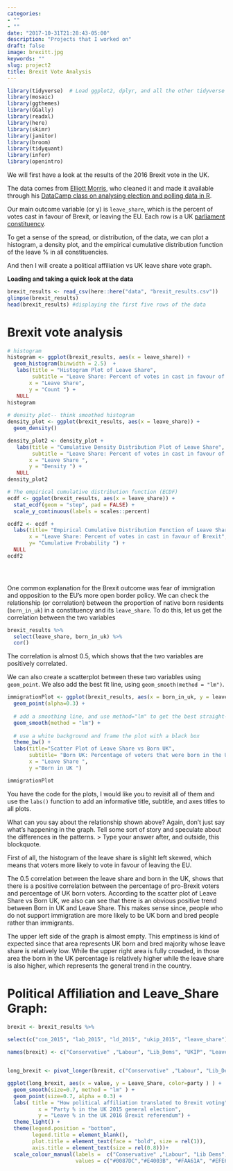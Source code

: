 ```yaml
---
categories:
- ""
- ""
date: "2017-10-31T21:28:43-05:00"
description: "Projects that I worked on"
draft: false
image: brexitt.jpg
keywords: ""
slug: project2
title: Brexit Vote Analysis
---
```


```r
library(tidyverse)  # Load ggplot2, dplyr, and all the other tidyverse packages
library(mosaic)
library(ggthemes)
library(GGally)
library(readxl)
library(here)
library(skimr)
library(janitor)
library(broom)
library(tidyquant)
library(infer)
library(openintro)
```
We will first have a look at the results of the 2016 Brexit vote in the UK. 


The data comes from [Elliott Morris](https://www.thecrosstab.com/), who cleaned it and made it available through his [DataCamp class on analysing election and polling data in R](https://www.datacamp.com/courses/analyzing-election-and-polling-data-in-r).

Our main outcome variable (or y) is `leave_share`, which is the percent of votes cast in favour of Brexit, or leaving the EU. Each row is a UK [parliament constituency](https://en.wikipedia.org/wiki/United_Kingdom_Parliament_constituencies).

To get a sense of the spread, or distribution, of the data, we can plot a histogram, a density plot, and the empirical cumulative distribution function of the leave % in all constituencies.

And then I will create a political affiliation vs UK leave share vote graph. 


**Loading and taking a quick look at the data**
```r
brexit_results <- read_csv(here::here("data", "brexit_results.csv"))
glimpse(brexit_results)
head(brexit_results) #displaying the first five rows of the data
```



# Brexit vote analysis


```r

# histogram
histogram <- ggplot(brexit_results, aes(x = leave_share)) +
  geom_histogram(binwidth = 2.5)  +
   labs(title = "Histogram Plot of Leave Share",
        subtitle = "Leave Share: Percent of votes in cast in favour of Brexit",
       x = "Leave Share",
       y = "Count ") +
   NULL
histogram
  
# density plot-- think smoothed histogram
density_plot <- ggplot(brexit_results, aes(x = leave_share)) +
  geom_density() 

density_plot2 <- density_plot +
   labs(title = "Cumulative Density Distribution Plot of Leave Share",
        subtitle = "Leave Share: Percent of votes in cast in favour of Brexit", 
       x = "Leave Share ",
       y = "Density ") +
   NULL
density_plot2

# The empirical cumulative distribution function (ECDF) 
ecdf <- ggplot(brexit_results, aes(x = leave_share)) +
  stat_ecdf(geom = "step", pad = FALSE) +
  scale_y_continuous(labels = scales::percent)

ecdf2 <- ecdf + 
  labs(title= "Empirical Cumulative Distribution Function of Leave Share",
       x = "Leave Share: Percent of votes in cast in favour of Brexit",
       y= "Cumulative Probability ") +
  NULL
ecdf2 


  
```

One common explanation for the Brexit outcome was fear of immigration and opposition to the EU's more open border policy. We can check the relationship (or correlation) between the proportion of native born residents (`born_in_uk`) in a constituency and its `leave_share`. To do this, let us get the correlation between the two variables

```r
brexit_results %>% 
  select(leave_share, born_in_uk) %>% 
  cor() 
```

The correlation is almost 0.5, which shows that the two variables are positively correlated.

We can also create a scatterplot between these two variables using `geom_point`. We also add the best fit line, using `geom_smooth(method = "lm")`.

```r
immigrationPlot <- ggplot(brexit_results, aes(x = born_in_uk, y = leave_share)) +
  geom_point(alpha=0.3) +
  
  # add a smoothing line, and use method="lm" to get the best straight-line
  geom_smooth(method = "lm") + 
  
  # use a white background and frame the plot with a black box
  theme_bw() +
  labs(title="Scatter Plot of Leave Share vs Born UK",
       subtitle= "Born UK: Percentage of voters that were born in the UK",
       x = "Leave Share ",
       y ="Born in UK ")

immigrationPlot
```


You have the code for the plots, I would like you to revisit all of them and use the `labs()` function to add an informative title, subtitle, and axes titles to all plots.

What can you say about the relationship shown above? Again, don't just say what's happening in the graph. Tell some sort of story and speculate about the differences in the patterns.
 > Type your answer after, and outside, this blockquote.

First of all, the histogram of the leave share is slighlt left skewed, which means that voters more likely to vote in favour of leaving the EU. 

The 0.5 correlation between the leave share and born in the UK, shows that there is a  positive correlation between the percentage of pro-Brexit voters and percentage of UK born voters. According to the scatter plot of Leave Share vs Born UK, we also can see that there is an obvious positive trend between Born in UK and Leave Share. This makes sense since, people who do not support immigration are more likely to be UK born and bred people rather than immigrants. 

The upper left side of the graph is almost empty. This emptiness is kind of expected since that area represents UK born and bred majority whose leave share is relatively low. While the upper right area is fully crowded, in those area the born in the UK percentage is relatively higher while the leave share is also higher, which represents the general trend in the country.   



# Political Affiliation and Leave_Share Graph:
```r
brexit <- brexit_results %>% 
 
select(c("con_2015", "lab_2015", "ld_2015", "ukip_2015", "leave_share"))

names(brexit) <- c("Conservative" ,"Labour", "Lib_Dems", "UKIP", "Leave_Share")


long_brexit <- pivot_longer(brexit, c("Conservative" ,"Labour", "Lib_Dems", "UKIP"), names_to="party")

ggplot(long_brexit, aes(x = value, y = Leave_Share, color=party ) ) +
  geom_smooth(size=0.7, method = "lm" ) +
  geom_point(size=0.7, alpha = 0.3) +
  labs( title = "How political affiliation translated to Brexit voting",
          x = "Party % in the UK 2015 general election",
          y = "Leave % in the UK 2016 Brexit referendum") +
  theme_light() +
  theme(legend.position = "bottom",
        legend.title = element_blank(),
        plot.title = element_text(face = "bold", size = rel(1)),
        axis.title = element_text(size = rel(0.8)))+
  scale_colour_manual(labels =  c("Conservative" ,"Labour", "Lib Dems", "UKIP", "Leave Share") ,
                      values = c("#0087DC","#E4003B", "#FAA61A", "#EFE600"))
```
